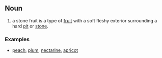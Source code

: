 ==Noun==

#a stone fruit is a type of [[fruit]] with a soft fleshy exterior surrounding a hard [[pit]] or [[stone]]. 

===Examples===
*[[peach]], [[plum]], [[nectarine]], [[apricot]]